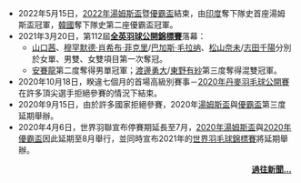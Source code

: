 *2022年5月15日，[[2022年湯姆斯盃|2022年湯姆斯盃]]暨[[2022年優霸盃|優霸盃]]結束，由[[印度國家羽毛球隊|印度]]奪下隊史首座湯姆斯盃冠軍，[[韓國國家羽毛球隊|韓國]]奪下隊史第二座優霸盃冠軍。
*2021年3月20日，第112屆'''[[2022年全英羽毛球公開賽|全英羽球公開錦標賽]]'''落幕：
**[[山口茜|山口茜]]、[[穆罕默德·肖希布·菲克里|穆罕默德·肖希布·菲克里]]/[[巴加斯·毛拉纳|巴加斯·毛拉纳]]、[[松山奈未|松山奈未]]/[[志田千陽|志田千陽]]分別於女單、男雙、女雙項目第一次奪冠。
**[[安賽龍|安賽龍]]第二度奪得男單冠軍；[[渡邊勇大|渡邊勇大]]/[[東野有紗|東野有紗]]第三度奪得混雙冠軍。
*2020年10月18日，睽違七個月的首場高級別賽事－[[2020年丹麥羽毛球公開賽|2020年丹麥羽毛球公開賽]]在許多頂尖選手拒絕參賽的情況下結束。
*2020年9月15日，由於許多國家拒絕參賽，2020年[[2020年湯姆斯盃|湯姆斯盃]]與[[2020年優霸盃|優霸盃]]第三度延期舉辦。
*2020年4月6日，世界羽聯宣布停賽期延長至7月，[[2020年湯姆斯盃|2020年湯姆斯盃]]與[[2020年優霸盃|2020年優霸盃]]因此延期至8月舉行，並同時宣布2021年的[[世界羽毛球錦標賽|世界羽毛球錦標賽]]將延期舉辦。
<div align="right" class="noprint">
'''[[Portal:羽毛球/羽毛球新聞/存檔|過往新聞...]]'''
</div>